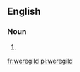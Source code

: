 ==English==
{{wikipedia}}

===Noun===
{{en-noun}}

# {{alternative spelling of|wergeld}}

[[fr:weregild]]
[[pl:weregild]]